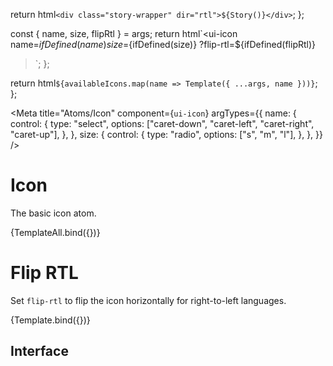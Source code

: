 

  return html`<div class="story-wrapper" dir="rtl">${Story()}</div>`;
};

  const { name, size, flipRtl } = args;
  return html`<ui-icon
    name=${ifDefined(name)}
    size=${ifDefined(size)}
    ?flip-rtl=${ifDefined(flipRtl)}
  ></ui-icon>`;
};

  return html`${availableIcons.map(name => Template({ ...args, name }))}`;
};

<Meta
  title="Atoms/Icon"
  component={`ui-icon`}
  argTypes={{
    name: {
      control: {
        type: "select",
        options: ["caret-down", "caret-left", "caret-right", "caret-up"],
      },
    },
    size: {
      control: {
        type: "radio",
        options: ["s", "m", "l"],
      },
    },
  }}
/>

# Icon

The basic icon atom.

<Canvas>
  <Story
    name="Icon"
    args={{
      size: "l",
    }}
  >
    {TemplateAll.bind({})}
  </Story>
</Canvas>

# Flip RTL

Set `flip-rtl` to flip the icon horizontally for right-to-left languages.

<Canvas>
  <Story
    name="Flip RTL"
    decorators={[storyWrapperRTL]}
    args={{
      size: "l",
      name: "caret-right",
      flipRtl: true,
    }}
  >
    {Template.bind({})}
  </Story>
</Canvas>

## Interface

<ArgsTable />
